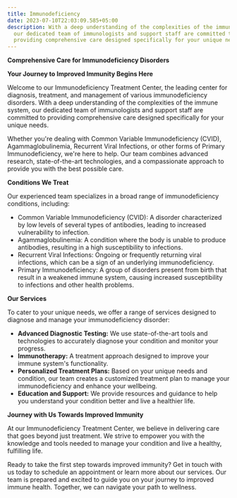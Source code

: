```yaml
---
title: Immunodeficiency
date: 2023-07-10T22:03:09.585+05:00
description: With a deep understanding of the complexities of the immune system,
  our dedicated team of immunologists and support staff are committed to
  providing comprehensive care designed specifically for your unique needs.
---
```

**Comprehensive Care for Immunodeficiency Disorders**

**Your Journey to Improved Immunity Begins Here**

Welcome to our Immunodeficiency Treatment Center, the leading center for diagnosis, treatment, and management of various immunodeficiency disorders. With a deep understanding of the complexities of the immune system, our dedicated team of immunologists and support staff are committed to providing comprehensive care designed specifically for your unique needs.

Whether you're dealing with Common Variable Immunodeficiency (CVID), Agammaglobulinemia, Recurrent Viral Infections, or other forms of Primary Immunodeficiency, we're here to help. Our team combines advanced research, state-of-the-art technologies, and a compassionate approach to provide you with the best possible care.

**Conditions We Treat**

Our experienced team specializes in a broad range of immunodeficiency conditions, including:

- Common Variable Immunodeficiency (CVID): A disorder characterized by low levels of several types of antibodies, leading to increased vulnerability to infection.
- Agammaglobulinemia: A condition where the body is unable to produce antibodies, resulting in a high susceptibility to infections.
- Recurrent Viral Infections: Ongoing or frequently returning viral infections, which can be a sign of an underlying immunodeficiency.
- Primary Immunodeficiency: A group of disorders present from birth that result in a weakened immune system, causing increased susceptibility to infections and other health problems.

**Our Services**

To cater to your unique needs, we offer a range of services designed to diagnose and manage your immunodeficiency disorder:

- **Advanced Diagnostic Testing:** We use state-of-the-art tools and technologies to accurately diagnose your condition and monitor your progress.
- **Immunotherapy:** A treatment approach designed to improve your immune system's functionality.
- **Personalized Treatment Plans:** Based on your unique needs and condition, our team creates a customized treatment plan to manage your immunodeficiency and enhance your wellbeing.
- **Education and Support:** We provide resources and guidance to help you understand your condition better and live a healthier life.

**Journey with Us Towards Improved Immunity**

At our Immunodeficiency Treatment Center, we believe in delivering care that goes beyond just treatment. We strive to empower you with the knowledge and tools needed to manage your condition and live a healthy, fulfilling life.

Ready to take the first step towards improved immunity? Get in touch with us today to schedule an appointment or learn more about our services. Our team is prepared and excited to guide you on your journey to improved immune health. Together, we can navigate your path to wellness.
